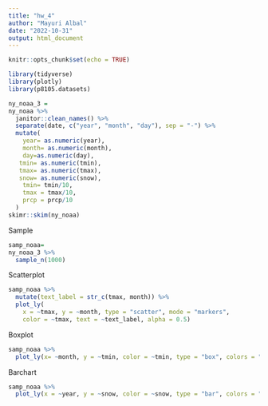 ```yaml
---
title: "hw_4"
author: "Mayuri Albal"
date: "2022-10-31"
output: html_document
---
```


```r
knitr::opts_chunk$set(echo = TRUE)
```

```r
library(tidyverse)
library(plotly)
library(p8105.datasets)
```

```r
ny_noaa_3 =
ny_noaa %>% 
  janitor::clean_names() %>% 
  separate(date, c("year", "month", "day"), sep = "-") %>%
  mutate(
    year= as.numeric(year),
    month= as.numeric(month),
    day=as.numeric(day),
   tmin= as.numeric(tmin),
   tmax= as.numeric(tmax),
   snow= as.numeric(snow),
    tmin= tmin/10,
    tmax = tmax/10,
    prcp = prcp/10
  )
skimr::skim(ny_noaa)
```

Sample

```r
samp_noaa= 
ny_noaa_3 %>% 
  sample_n(1000) 
```


Scatterplot

```r
samp_noaa %>%
  mutate(text_label = str_c(tmax, month)) %>% 
  plot_ly(
    x = ~tmax, y = ~month, type = "scatter", mode = "markers",
    color = ~tmax, text = ~text_label, alpha = 0.5)
```


Boxplot

```r
samp_noaa %>% 
  plot_ly(x= ~month, y = ~tmin, color = ~tmin, type = "box", colors = "viridis")
```


Barchart

```r
samp_noaa %>% 
  plot_ly(x = ~year, y = ~snow, color = ~snow, type = "bar", colors = "viridis")
```

